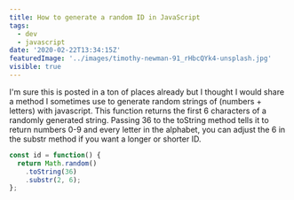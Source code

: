 ```yaml
---
title: How to generate a random ID in JavaScript
tags:
  - dev
  - javascript
date: '2020-02-22T13:34:15Z'
featuredImage: '../images/timothy-newman-91_rHbcQYk4-unsplash.jpg'
visible: true
---
```


I'm sure this is posted in a ton of places already but I thought I would share a
method I sometimes use to generate random strings of (numbers + letters) with
javascript. This function returns the first 6 characters of a randomly generated
string. Passing 36 to the toString method tells it to return numbers 0-9 and
every letter in the alphabet, you can adjust the 6 in the substr method if you
want a longer or shorter ID.

```js
const id = function() {
  return Math.random()
    .toString(36)
    .substr(2, 6);
};
```

